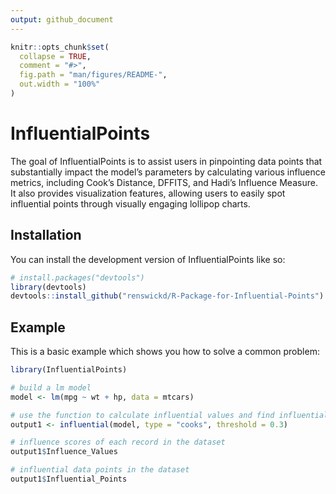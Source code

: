 ```yaml
---
output: github_document
---
```


<!-- README.md is generated from README.Rmd. Please edit that file -->

```r
knitr::opts_chunk$set(
  collapse = TRUE,
  comment = "#>",
  fig.path = "man/figures/README-",
  out.width = "100%"
)
```

# InfluentialPoints

<!-- badges: start -->
<!-- badges: end -->

The goal of InfluentialPoints is to assist users in pinpointing data points that substantially impact the model's parameters by calculating various influence metrics, including Cook's Distance, DFFITS, and Hadi's Influence Measure. It also provides visualization features, allowing users to easily spot influential points through visually engaging lollipop charts.

## Installation

You can install the development version of InfluentialPoints like so:

``` r
# install.packages("devtools")
library(devtools)
devtools::install_github("renswickd/R-Package-for-Influential-Points")
```

## Example

This is a basic example which shows you how to solve a common problem:

```r
library(InfluentialPoints)
```

```r
# build a lm model
model <- lm(mpg ~ wt + hp, data = mtcars)
```

```r
# use the function to calculate influential values and find influential points
output1 <- influential(model, type = "cooks", threshold = 0.3)
```
```r
# influence scores of each record in the dataset
output1$Influence_Values
```
```r
# influential data points in the dataset 
output1$Influential_Points
```

